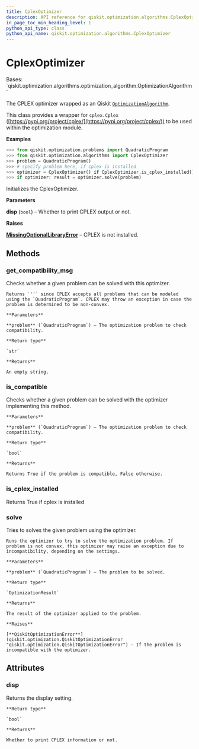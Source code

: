 ```yaml
---
title: CplexOptimizer
description: API reference for qiskit.optimization.algorithms.CplexOptimizer
in_page_toc_min_heading_level: 1
python_api_type: class
python_api_name: qiskit.optimization.algorithms.CplexOptimizer
---
```


# CplexOptimizer

<Class id="qiskit.optimization.algorithms.CplexOptimizer" isDedicatedPage={true} github="https://github.com/qiskit-community/qiskit-aqua/tree/stable/0.9/qiskit/optimization/algorithms/cplex_optimizer.py" signature="CplexOptimizer(disp=False)" modifiers="class">
  Bases: `qiskit.optimization.algorithms.optimization_algorithm.OptimizationAlgorithm`

  The CPLEX optimizer wrapped as an Qiskit [`OptimizationAlgorithm`](qiskit.optimization.algorithms.OptimizationAlgorithm "qiskit.optimization.algorithms.OptimizationAlgorithm").

  This class provides a wrapper for `cplex.Cplex` ([https://pypi.org/project/cplex/](https://pypi.org/project/cplex/)) to be used within the optimization module.

  **Examples**

  ```python
  >>> from qiskit.optimization.problems import QuadraticProgram
  >>> from qiskit.optimization.algorithms import CplexOptimizer
  >>> problem = QuadraticProgram()
  >>> # specify problem here, if cplex is installed
  >>> optimizer = CplexOptimizer() if CplexOptimizer.is_cplex_installed() else None
  >>> if optimizer: result = optimizer.solve(problem)
  ```

  Initializes the CplexOptimizer.

  **Parameters**

  **disp** (`bool`) – Whether to print CPLEX output or not.

  **Raises**

  [**MissingOptionalLibraryError**](qiskit.aqua.MissingOptionalLibraryError "qiskit.aqua.MissingOptionalLibraryError") – CPLEX is not installed.

  ## Methods

  <span id="qiskit-optimization-algorithms-cplexoptimizer-get-compatibility-msg" />

  ### get\_compatibility\_msg

  <Function id="qiskit.optimization.algorithms.CplexOptimizer.get_compatibility_msg" signature="CplexOptimizer.get_compatibility_msg(problem)">
    Checks whether a given problem can be solved with this optimizer.

    Returns `''` since CPLEX accepts all problems that can be modeled using the `QuadraticProgram`. CPLEX may throw an exception in case the problem is determined to be non-convex.

    **Parameters**

    **problem** (`QuadraticProgram`) – The optimization problem to check compatibility.

    **Return type**

    `str`

    **Returns**

    An empty string.
  </Function>

  <span id="qiskit-optimization-algorithms-cplexoptimizer-is-compatible" />

  ### is\_compatible

  <Function id="qiskit.optimization.algorithms.CplexOptimizer.is_compatible" signature="CplexOptimizer.is_compatible(problem)">
    Checks whether a given problem can be solved with the optimizer implementing this method.

    **Parameters**

    **problem** (`QuadraticProgram`) – The optimization problem to check compatibility.

    **Return type**

    `bool`

    **Returns**

    Returns True if the problem is compatible, False otherwise.
  </Function>

  <span id="qiskit-optimization-algorithms-cplexoptimizer-is-cplex-installed" />

  ### is\_cplex\_installed

  <Function id="qiskit.optimization.algorithms.CplexOptimizer.is_cplex_installed" signature="CplexOptimizer.is_cplex_installed()" modifiers="static">
    Returns True if cplex is installed
  </Function>

  <span id="qiskit-optimization-algorithms-cplexoptimizer-solve" />

  ### solve

  <Function id="qiskit.optimization.algorithms.CplexOptimizer.solve" signature="CplexOptimizer.solve(problem)">
    Tries to solves the given problem using the optimizer.

    Runs the optimizer to try to solve the optimization problem. If problem is not convex, this optimizer may raise an exception due to incompatibility, depending on the settings.

    **Parameters**

    **problem** (`QuadraticProgram`) – The problem to be solved.

    **Return type**

    `OptimizationResult`

    **Returns**

    The result of the optimizer applied to the problem.

    **Raises**

    [**QiskitOptimizationError**](qiskit.optimization.QiskitOptimizationError "qiskit.optimization.QiskitOptimizationError") – If the problem is incompatible with the optimizer.
  </Function>

  ## Attributes

  ### disp

  <Attribute id="qiskit.optimization.algorithms.CplexOptimizer.disp">
    Returns the display setting.

    **Return type**

    `bool`

    **Returns**

    Whether to print CPLEX information or not.
  </Attribute>
</Class>

